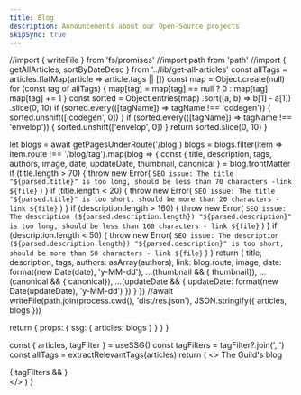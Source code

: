 ```yaml
---
title: Blog
description: Announcements about our Open-Source projects
skipSync: true
---
```



  //import { writeFile } from 'fs/promises'
  //import path from 'path'
  //import { getAllArticles, sortByDateDesc } from '../lib/get-all-articles'
  const allTags = articles.flatMap(article => article.tags || [])
  const map = Object.create(null)
  for (const tag of allTags) {
    map[tag] = map[tag] == null ? 0 : map[tag]
    map[tag] += 1
  }
  const sorted = Object.entries(map)
    .sort((a, b) => b[1] - a[1])
    .slice(0, 10)
  if (sorted.every(([tagName]) => tagName !== 'codegen')) {
    sorted.unshift(['codegen', 0])
  }
  if (sorted.every(([tagName]) => tagName !== 'envelop')) {
    sorted.unshift(['envelop', 0])
  }
  return sorted.slice(0, 10)
}

  let blogs = await getPagesUnderRoute('/blog')
  blogs = blogs.filter(item => item.route !== '/blog/tag').map(blog => {
    const { title, description, tags, authors, image, date, updateDate, thumbnail, canonical } = blog.frontMatter
    if (title.length > 70) {
      throw new Error(
        `SEO issue: The title "${parsed.title}" is too long, should be less than 70 characters -link ${file}`
      )
    }
    if (title.length < 20) {
      throw new Error(
        `SEO issue: The title "${parsed.title}" is too short, should be more than 20 characters - link ${file}`
      )
    }
    if (description.length > 160) {
      throw new Error(
        `SEO issue: The description (${parsed.description.length}) "${parsed.description}" is too long, should be less than 160 characters - link ${file}`
      )
    }
    if (description.length < 50) {
      throw new Error(
        `SEO issue: The description (${parsed.description.length}) "${parsed.description}" is too short, should be more than 50 characters - link ${file}`
      )
    }
    return {
      title,
      description,
      tags,
      authors: asArray(authors),
      link: blog.route,
      image,
      date: format(new Date(date), 'y-MM-dd'),
      ...(thumbnail && { thumbnail}),
      ...(canonical && { canonical}),
      ...(updateDate && { updateDate:  format(new Date(updateDate), 'y-MM-dd') })
    }
  })
  //await writeFile(path.join(process.cwd(), 'dist/res.json'), JSON.stringify({ articles, blogs }))

  return {
    props: {
      ssg: {
        articles: blogs
      }
    }
  }
}

  const { articles, tagFilter } = useSSG()
  const tagFilters = tagFilter?.join(', ')
  const allTags = extractRelevantTags(articles)
  return (
    <>
      <HeroSection>
        <Heading>The Guild's blog</Heading>
      </HeroSection>
      <div className="container max-w-[1200px]">
        <TagList tags={allTags} withCount asLink className="mt-10 mb-20" />
        {!tagFilters && <Newsletter />}
        <BlogCardList articles={articles} />
      </div>
    </>
  )
}
